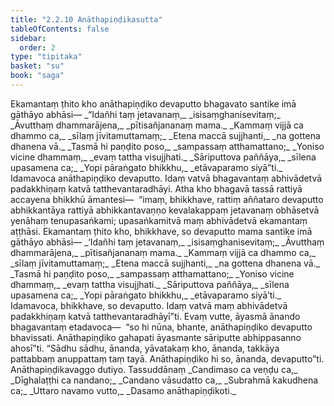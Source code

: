 ```yaml
---
title: "2.2.10 Anāthapiṇḍikasutta"
tableOfContents: false
sidebar:
  order: 2
type: "tipitaka"
basket: "su"
book: "saga"
---
```



<DynamicBreadcrumb />

<Division number="101" book="saga">

<Paragraph number="462" book="saga">
Ekamantaṃ ṭhito kho anāthapiṇḍiko devaputto bhagavato santike imā gāthāyo abhāsi—
</Paragraph>

<Paragraph number="463" type="verses" book="saga">
_“Idañhi taṃ jetavanaṃ,_  
_isisaṃghanisevitaṃ;_  
_Āvutthaṃ dhammarājena,_  
_pītisañjananaṃ mama._  

</Paragraph>

<Paragraph number="464" type="verses" book="saga">
_Kammaṃ vijjā ca dhammo ca,_  
_sīlaṃ jīvitamuttamaṃ;_  
_Etena maccā sujjhanti,_  
_na gottena dhanena vā._  

</Paragraph>

<Paragraph number="465" type="verses" book="saga">
_Tasmā hi paṇḍito poso,_  
_sampassaṃ atthamattano;_  
_Yoniso vicine dhammaṃ,_  
_evaṃ tattha visujjhati._  

</Paragraph>

<Paragraph number="466" type="verses" book="saga">
_Sāriputtova paññāya,_  
_sīlena upasamena ca;_  
_Yopi pāraṅgato bhikkhu,_  
_etāvaparamo siyā”ti._  

</Paragraph>

<Paragraph number="467" book="saga">
Idamavoca anāthapiṇḍiko devaputto. Idaṃ vatvā bhagavantaṃ abhivādetvā padakkhiṇaṃ katvā tatthevantaradhāyi.
</Paragraph>

<Paragraph number="468" book="saga">
Atha kho bhagavā tassā rattiyā accayena bhikkhū āmantesi—  “imaṃ, bhikkhave, rattiṃ aññataro devaputto abhikkantāya rattiyā abhikkantavaṇṇo kevalakappaṃ jetavanaṃ obhāsetvā yenāhaṃ tenupasaṅkami; upasaṅkamitvā maṃ abhivādetvā ekamantaṃ aṭṭhāsi. Ekamantaṃ ṭhito kho, bhikkhave, so devaputto mama santike imā gāthāyo abhāsi—
</Paragraph>

<Paragraph number="469" type="verses" book="saga">
_‘Idañhi taṃ jetavanaṃ,_  
_isisaṃghanisevitaṃ;_  
_Āvutthaṃ dhammarājena,_  
_pītisañjananaṃ mama._  

</Paragraph>

<Paragraph number="470" type="verses" book="saga">
_Kammaṃ vijjā ca dhammo ca,_  
_sīlaṃ jīvitamuttamaṃ;_  
_Etena maccā sujjhanti,_  
_na gottena dhanena vā._  

</Paragraph>

<Paragraph number="471" type="verses" book="saga">
_Tasmā hi paṇḍito poso,_  
_sampassaṃ atthamattano;_  
_Yoniso vicine dhammaṃ,_  
_evaṃ tattha visujjhati._  

</Paragraph>

<Paragraph number="472" type="verses" book="saga">
_Sāriputtova paññāya,_  
_sīlena upasamena ca;_  
_Yopi pāraṅgato bhikkhu,_  
_etāvaparamo siyā’ti._  

</Paragraph>

<Paragraph number="473" book="saga">
Idamavoca, bhikkhave, so devaputto. Idaṃ vatvā maṃ abhivādetvā padakkhiṇaṃ katvā tatthevantaradhāyī”ti.
</Paragraph>

<Paragraph number="474" book="saga">
Evaṃ vutte, āyasmā ānando bhagavantaṃ etadavoca—  “so hi nūna, bhante, anāthapiṇḍiko devaputto bhavissati. Anāthapiṇḍiko gahapati āyasmante sāriputte abhippasanno ahosī”ti. “Sādhu sādhu, ānanda, yāvatakaṃ kho, ānanda, takkāya pattabbaṃ anuppattaṃ taṃ tayā. Anāthapiṇḍiko hi so, ānanda, devaputto”ti.

</Paragraph>
</Division>

<Paragraph number="475" type="center" book="saga">
Anāthapiṇḍikavaggo dutiyo.



</Paragraph>

<Paragraph number="476" type="center" book="saga">
Tassuddānaṃ


</Paragraph>

<Paragraph number="477" type="verses" book="saga">
_Candimaso ca veṇḍu ca,_  
_Dīghalaṭṭhi ca nandano;_  
_Candano vāsudatto ca,_  
_Subrahmā kakudhena ca;_  
_Uttaro navamo vutto,_  
_Dasamo anāthapiṇḍikoti._
</Paragraph>